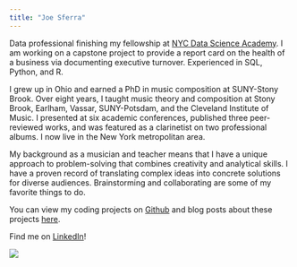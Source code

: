 ```yaml
---
title: "Joe Sferra"
---
```


Data professional finishing my fellowship at [NYC Data Science Academy](http://www.nycdatascience.com). I am working on a capstone project to provide a report card on the health of a business via documenting executive turnover. Experienced in SQL, Python, and R.

I grew up in Ohio and earned a PhD in music composition at SUNY-Stony Brook. Over eight years, I taught music theory and composition at Stony Brook, Earlham, Vassar, SUNY-Potsdam, and the Cleveland Institute of Music. I presented at six academic conferences, published three peer-reviewed works, and was featured as a clarinetist on two professional albums. I now live in the New York metropolitan area.  

My background as a musician and teacher means that I have a unique approach to problem-solving that combines creativity and analytical skills. I have a proven record of translating complex ideas into concrete solutions for diverse audiences. Brainstorming and collaborating are some of my favorite things to do.  

You can view my coding projects on [Github](http://www.github.com/jdsferra) and blog posts about these projects [here](http://www.nycdatascience.com/blog/author/jdsferra).  

Find me on [LinkedIn](http://www.linkedin.com/in/joe-sferra)!


![ ](/assets/Headshot.jpg)
